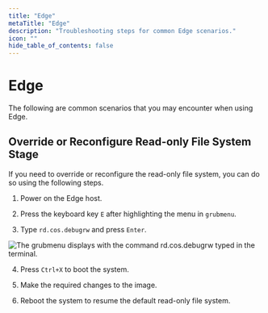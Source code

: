 ```yaml
---
title: "Edge"
metaTitle: "Edge"
description: "Troubleshooting steps for common Edge scenarios."
icon: ""
hide_table_of_contents: false
---
```


# Edge

The following are common scenarios that you may encounter when using Edge.

## Override or Reconfigure Read-only File System Stage

If you need to override or reconfigure the read-only file system, you can do so using the following steps.

1. Power on the Edge host.

2. Press the keyboard key `E` after highlighting the menu in `grubmenu`.

3. Type `rd.cos.debugrw` and press `Enter`.

![The grubmenu displays with the command rd.cos.debugrw typed in the terminal.](/assets/docs/images/troubleshooting_edge_grub-menu.png)

4. Press `Ctrl+X` to boot the system.

5. Make the required changes to the image.

6. Reboot the system to resume the default read-only file system.

<br />

